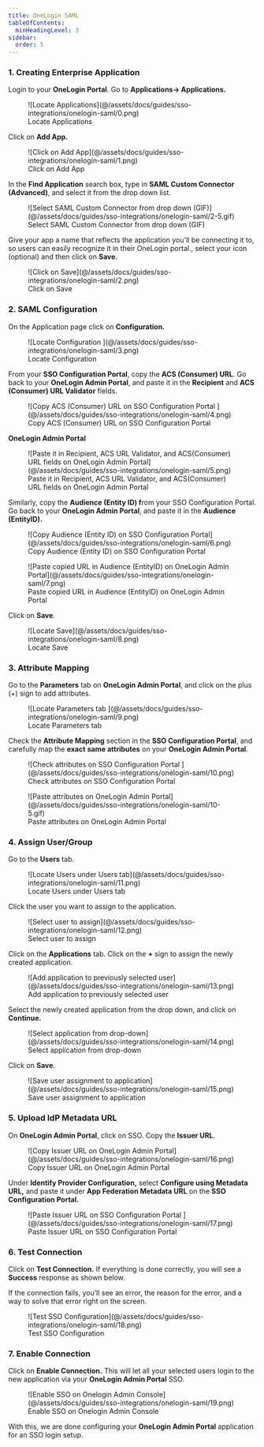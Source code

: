 ```yaml
---
title: OneLogin SAML
tableOfContents:
  minHeadingLevel: 3
sidebar:
  order: 5
---
```



### 1. Creating Enterprise Application

Login to your **OneLogin Portal**. Go to **Applications→ Applications.**

<figure>
  ![Locate Applications](@/assets/docs/guides/sso-integrations/onelogin-saml/0.png)
  <figcaption>Locate Applications</figcaption>
</figure>

Click on **Add App.**

<figure>
  ![Click on Add App](@/assets/docs/guides/sso-integrations/onelogin-saml/1.png)
  <figcaption>Click on Add App</figcaption>
</figure>

In the **Find Application** search box, type in **SAML Custom Connector (Advanced)**, and select it from the drop down
list.

<figure>
  ![Select SAML Custom Connector from drop down (GIF)](@/assets/docs/guides/sso-integrations/onelogin-saml/2-5.gif)
  <figcaption>Select SAML Custom Connector from drop down (GIF)</figcaption>
</figure>

Give your app a name that reflects the application you'll be connecting it to, so users can easily recognize it in their
OneLogin portal., select your icon (optional) and then click on **Save.**

<figure>
  ![Click on Save](@/assets/docs/guides/sso-integrations/onelogin-saml/2.png)
  <figcaption>Click on Save</figcaption>
</figure>

### 2. SAML Configuration

On the Application page click on **Configuration.**

<figure>
  ![Locate Configuration ](@/assets/docs/guides/sso-integrations/onelogin-saml/3.png)
  <figcaption>Locate Configuration </figcaption>
</figure>

From your **SSO Configuration Portal**, copy the **ACS (Consumer) URL**. Go back to your **OneLogin Admin Portal**, and
paste it in the **Recipient** and **ACS (Consumer) URL Validator** fields.

<figure>
  ![Copy ACS (Consumer) URL on SSO Configuration Portal ](@/assets/docs/guides/sso-integrations/onelogin-saml/4.png)
  <figcaption>Copy ACS (Consumer) URL on SSO Configuration Portal </figcaption>
</figure>

**OneLogin Admin Portal**

<figure>
  ![Paste it in Recipient, ACS URL Validator, and ACS(Consumer) URL fields on OneLogin Admin
  Portal](@/assets/docs/guides/sso-integrations/onelogin-saml/5.png)
  <figcaption>
    Paste it in Recipient, ACS URL Validator, and ACS(Consumer) URL fields on OneLogin Admin Portal
  </figcaption>
</figure>

Similarly, copy the **Audience (Entity ID) f**rom your SSO Configuration Portal. Go back to your **OneLogin Admin
Portal**, and paste it in the **Audience (EntityID).**

<figure>
  ![Copy Audience (Entity ID) on SSO Configuration Portal](@/assets/docs/guides/sso-integrations/onelogin-saml/6.png)
  <figcaption>Copy Audience (Entity ID) on SSO Configuration Portal</figcaption>
</figure>

<figure>
  ![Paste copied URL in Audience (EntityID) on OneLogin Admin
  Portal](@/assets/docs/guides/sso-integrations/onelogin-saml/7.png)
  <figcaption>Paste copied URL in Audience (EntityID) on OneLogin Admin Portal</figcaption>
</figure>

Click on **Save**.

<figure>
  ![Locate Save](@/assets/docs/guides/sso-integrations/onelogin-saml/8.png)
  <figcaption>Locate Save</figcaption>
</figure>

### 3. Attribute Mapping

Go to the **Parameters** tab on **OneLogin Admin Portal**, and click on the plus (+) sign to add attributes.

<figure>
  ![Locate Parameters tab ](@/assets/docs/guides/sso-integrations/onelogin-saml/9.png)
  <figcaption>Locate Parameters tab </figcaption>
</figure>

Check the **Attribute Mapping** section in the **SSO Configuration Portal**, and carefully map the **exact** **same
attributes** on your **OneLogin Admin Portal**.

<figure>
  ![Check attributes on SSO Configuration Portal ](@/assets/docs/guides/sso-integrations/onelogin-saml/10.png)
  <figcaption>Check attributes on SSO Configuration Portal </figcaption>
</figure>

<figure>
  ![Paste attributes on OneLogin Admin Portal](@/assets/docs/guides/sso-integrations/onelogin-saml/10-5.gif)
  <figcaption>Paste attributes on OneLogin Admin Portal</figcaption>
</figure>

### 4. Assign User/Group

Go to the **Users** tab.

<figure>
  ![Locate Users under Users tab](@/assets/docs/guides/sso-integrations/onelogin-saml/11.png)
  <figcaption>Locate Users under Users tab</figcaption>
</figure>

Click the user you want to assign to the application.

<figure>
  ![Select user to assign](@/assets/docs/guides/sso-integrations/onelogin-saml/12.png)
  <figcaption>Select user to assign</figcaption>
</figure>

Click on the **Applications** tab. Click on the **+** sign to assign the newly created application.

<figure>
  ![Add application to previously selected user](@/assets/docs/guides/sso-integrations/onelogin-saml/13.png)
  <figcaption>Add application to previously selected user</figcaption>
</figure>

Select the newly created application from the drop down, and click on **Continue.**

<figure>
  ![Select application from drop-down](@/assets/docs/guides/sso-integrations/onelogin-saml/14.png)
  <figcaption>Select application from drop-down</figcaption>
</figure>

Click on **Save**.

<figure>
  ![Save user assignment to application](@/assets/docs/guides/sso-integrations/onelogin-saml/15.png)
  <figcaption>Save user assignment to application</figcaption>
</figure>

### 5. Upload IdP Metadata URL

On **OneLogin Admin Portal**, click on SSO. Copy the **Issuer URL**.

<figure>
  ![Copy Issuer URL on OneLogin Admin Portal](@/assets/docs/guides/sso-integrations/onelogin-saml/16.png)
  <figcaption>Copy Issuer URL on OneLogin Admin Portal</figcaption>
</figure>

Under **Identify Provider Configuration,** select **Configure using Metadata URL,** and paste it under **App Federation
Metadata URL** on the **SSO Configuration Portal.**

<figure>
  ![Paste Issuer URL on SSO Configuration Portal ](@/assets/docs/guides/sso-integrations/onelogin-saml/17.png)
  <figcaption>Paste Issuer URL on SSO Configuration Portal </figcaption>
</figure>

### 6. Test Connection

Click on **Test Connection.** If everything is done correctly, you will see a **Success** response as shown below.

If the connection fails, you’ll see an error, the reason for the error, and a way to solve that error right on the
screen.

<figure>
  ![Test SSO Configuration](@/assets/docs/guides/sso-integrations/onelogin-saml/18.png)
  <figcaption>Test SSO Configuration</figcaption>
</figure>

### 7. Enable Connection

Click on **Enable Connection.** This will let all your selected users login to the new application via your **OneLogin
Admin Portal** SSO.

<figure>
  ![Enable SSO on Onelogin Admin Console](@/assets/docs/guides/sso-integrations/onelogin-saml/19.png)
  <figcaption>Enable SSO on Onelogin Admin Console</figcaption>
</figure>

With this, we are done configuring your **OneLogin Admin Portal** application for an SSO login setup.
